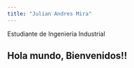 ```yaml
---
title: "Julian Andres Mira"
---
```


Estudiante de Ingenieria Industrial

## Hola mundo, Bienvenidos!!

